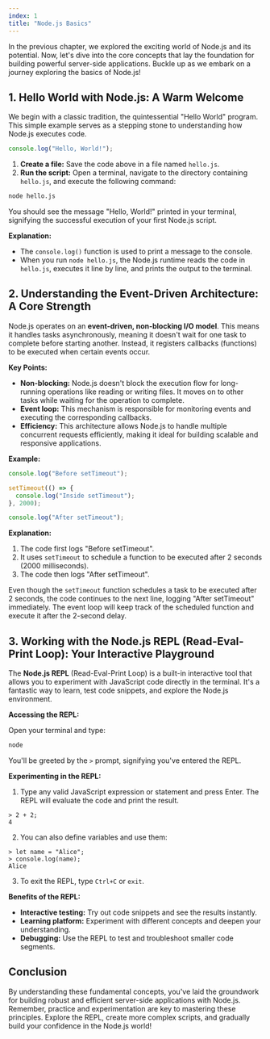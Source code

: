```yaml
---
index: 1
title: "Node.js Basics"
---
```


In the previous chapter, we explored the exciting world of Node.js and its potential. Now, let's dive into the core concepts that lay the foundation for building powerful server-side applications. Buckle up as we embark on a journey exploring the basics of Node.js!

## 1. Hello World with Node.js: A Warm Welcome

We begin with a classic tradition, the quintessential "Hello World" program. This simple example serves as a stepping stone to understanding how Node.js executes code.

```javascript
console.log("Hello, World!");
```

1. **Create a file:** Save the code above in a file named `hello.js`.
2. **Run the script:** Open a terminal, navigate to the directory containing `hello.js`, and execute the following command:

```bash
node hello.js
```

You should see the message "Hello, World!" printed in your terminal, signifying the successful execution of your first Node.js script.

**Explanation:**

- The `console.log()` function is used to print a message to the console.
- When you run `node hello.js`, the Node.js runtime reads the code in `hello.js`, executes it line by line, and prints the output to the terminal.

## 2. Understanding the Event-Driven Architecture: A Core Strength

Node.js operates on an **event-driven, non-blocking I/O model**. This means it handles tasks asynchronously, meaning it doesn't wait for one task to complete before starting another. Instead, it registers callbacks (functions) to be executed when certain events occur.

**Key Points:**

- **Non-blocking:** Node.js doesn't block the execution flow for long-running operations like reading or writing files. It moves on to other tasks while waiting for the operation to complete.
- **Event loop:** This mechanism is responsible for monitoring events and executing the corresponding callbacks.
- **Efficiency:** This architecture allows Node.js to handle multiple concurrent requests efficiently, making it ideal for building scalable and responsive applications.

**Example:**

```javascript
console.log("Before setTimeout");

setTimeout(() => {
  console.log("Inside setTimeout");
}, 2000);

console.log("After setTimeout");
```

**Explanation:**

1. The code first logs "Before setTimeout".
2. It uses `setTimeout` to schedule a function to be executed after 2 seconds (2000 milliseconds).
3. The code then logs "After setTimeout".

Even though the `setTimeout` function schedules a task to be executed after 2 seconds, the code continues to the next line, logging "After setTimeout" immediately. The event loop will keep track of the scheduled function and execute it after the 2-second delay.

## 3. Working with the Node.js REPL (Read-Eval-Print Loop): Your Interactive Playground

The **Node.js REPL** (Read-Eval-Print Loop) is a built-in interactive tool that allows you to experiment with JavaScript code directly in the terminal. It's a fantastic way to learn, test code snippets, and explore the Node.js environment.

**Accessing the REPL:**

Open your terminal and type:

```bash
node
```

You'll be greeted by the `>` prompt, signifying you've entered the REPL.

**Experimenting in the REPL:**

1. Type any valid JavaScript expression or statement and press Enter. The REPL will evaluate the code and print the result.

```
> 2 + 2;
4
```

2. You can also define variables and use them:

```
> let name = "Alice";
> console.log(name);
Alice
```

3. To exit the REPL, type `Ctrl+C` or `exit`.

**Benefits of the REPL:**

- **Interactive testing:** Try out code snippets and see the results instantly.
- **Learning platform:** Experiment with different concepts and deepen your understanding.
- **Debugging:** Use the REPL to test and troubleshoot smaller code segments.

## Conclusion

By understanding these fundamental concepts, you've laid the groundwork for building robust and efficient server-side applications with Node.js. Remember, practice and experimentation are key to mastering these principles. Explore the REPL, create more complex scripts, and gradually build your confidence in the Node.js world!
